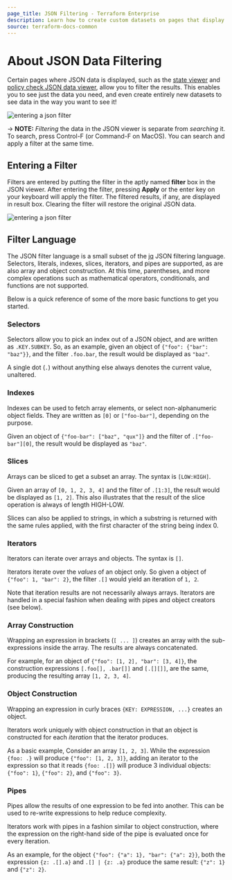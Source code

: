 ```yaml
---
page_title: JSON Filtering - Terraform Enterprise
description: Learn how to create custom datasets on pages that display JSON data.
source: terraform-docs-common
---
```


# About JSON Data Filtering

Certain pages where JSON data is displayed, such as the [state
viewer](/enterprise/workspaces/state) and [policy check JSON data
viewer](/enterprise/policy-enforcement/sentinel/json), allow you to filter the results. This
enables you to see just the data you need, and even create entirely new datasets
to see data in the way you want to see it!

![entering a json filter](/img/docs/json-viewer-intro.png)

-> **NOTE:** _Filtering_ the data in the JSON viewer is separate from
_searching_ it. To search, press Control-F (or Command-F on MacOS). You can
search and apply a filter at the same time.

## Entering a Filter

Filters are entered by putting the filter in the aptly named **filter** box in
the JSON viewer. After entering the filter, pressing **Apply** or the enter key
on your keyboard will apply the filter. The filtered results, if any, are
displayed in result box. Clearing the filter will restore the original JSON
data.

![entering a json filter](/img/docs/sentinel-json-enter-filter.png)

## Filter Language

The JSON filter language is a small subset of the
[jq](https://stedolan.github.io/jq/) JSON filtering language. Selectors,
literals, indexes, slices, iterators, and pipes are supported, as are also array
and object construction. At this time, parentheses, and more complex operations
such as mathematical operators, conditionals, and functions are not supported.

Below is a quick reference of some of the more basic functions to get you
started.

### Selectors

Selectors allow you to pick an index out of a JSON object, and are written as
`.KEY.SUBKEY`. So, as an example, given an object of
`{"foo": {"bar": "baz"}}`, and the filter `.foo.bar`, the result would be
displayed as `"baz"`.

A single dot (`.`) without anything else always denotes the current value,
unaltered.

### Indexes

Indexes can be used to fetch array elements, or select non-alphanumeric object
fields. They are written as `[0]` or `["foo-bar"]`, depending on the purpose.

Given an object of `{"foo-bar": ["baz", "qux"]}` and the filter of
`.["foo-bar"][0]`, the result would be displayed as `"baz"`.

### Slices

Arrays can be sliced to get a subset an array. The syntax is `[LOW:HIGH]`.

Given an array of `[0, 1, 2, 3, 4]` and the filter of
`.[1:3]`, the result would be displayed as `[1, 2]`. This also illustrates that
the result of the slice operation is always of length HIGH-LOW.

Slices can also be applied to strings, in which a substring is returned with the
same rules applied, with the first character of the string being index 0.

### Iterators

Iterators can iterate over arrays and objects. The syntax is `[]`.

Iterators iterate over the _values_ of an object only. So given a object of
`{"foo": 1, "bar": 2}`, the filter `.[]` would yield an iteration of `1, 2`.

Note that iteration results are not necessarily always arrays. Iterators are
handled in a special fashion when dealing with pipes and object creators (see
below).

### Array Construction

Wrapping an expression in brackets (`[ ... ]`) creates an array with the
sub-expressions inside the array. The results are always concatenated.

For example, for an object of `{"foo": [1, 2], "bar": [3, 4]}`, the construction
expressions `[.foo[], .bar[]]` and `[.[][]]`, are the same, producing the
resulting array `[1, 2, 3, 4]`.

### Object Construction

Wrapping an expression in curly braces `{KEY: EXPRESSION, ...}` creates an
object.

Iterators work uniquely with object construction in that an object is
constructed for each _iteration_ that the iterator produces.

As a basic example, Consider an array `[1, 2, 3]`. While the expression
`{foo: .}` will produce `{"foo": [1, 2, 3]}`, adding an iterator to the
expression so that it reads `{foo: .[]}` will produce 3 individual objects:
`{"foo": 1}`, `{"foo": 2}`, and `{"foo": 3}`.

### Pipes

Pipes allow the results of one expression to be fed into another. This can be
used to re-write expressions to help reduce complexity.

Iterators work with pipes in a fashion similar to object construction, where the
expression on the right-hand side of the pipe is evaluated once for every
iteration.

As an example, for the object `{"foo": {"a": 1}, "bar": {"a": 2}}`, both the
expression `{z: .[].a}` and `.[] | {z: .a}` produce the same result: `{"z": 1}`
and `{"z": 2}`.
